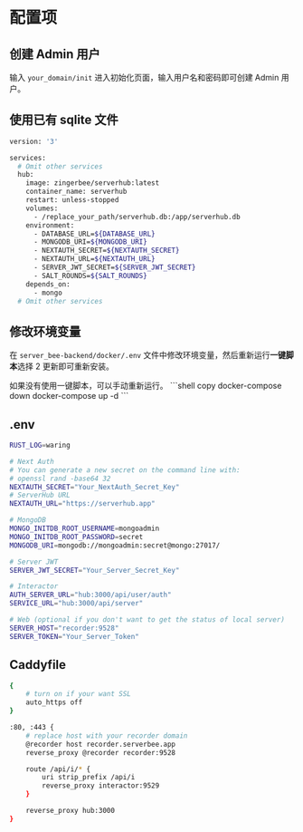 
# 配置项

## 创建 Admin 用户
输入 `your_domain/init` 进入初始化页面，输入用户名和密码即可创建 Admin 用户。

## 使用已有 sqlite 文件
```bash copy {9-10}
version: '3'

services:
  # Omit other services
  hub:
    image: zingerbee/serverhub:latest
    container_name: serverhub
    restart: unless-stopped
    volumes:
      - /replace_your_path/serverhub.db:/app/serverhub.db
    environment:
      - DATABASE_URL=${DATABASE_URL}
      - MONGODB_URI=${MONGODB_URI}
      - NEXTAUTH_SECRET=${NEXTAUTH_SECRET}
      - NEXTAUTH_URL=${NEXTAUTH_URL}
      - SERVER_JWT_SECRET=${SERVER_JWT_SECRET}
      - SALT_ROUNDS=${SALT_ROUNDS}
    depends_on:
      - mongo
  # Omit other services
```

## 修改环境变量
在 `server_bee-backend/docker/.env` 文件中修改环境变量，然后重新运行**一键脚本**选择 2 更新即可重新安装。

<Callout type="info">
    如果没有使用一键脚本，可以手动重新运行。
    ```shell copy
    docker-compose down
    docker-compose up -d
    ```
</Callout>

## .env
```bash
RUST_LOG=waring

# Next Auth
# You can generate a new secret on the command line with:
# openssl rand -base64 32
NEXTAUTH_SECRET="Your_NextAuth_Secret_Key"
# ServerHub URL
NEXTAUTH_URL="https://serverhub.app"

# MongoDB
MONGO_INITDB_ROOT_USERNAME=mongoadmin
MONGO_INITDB_ROOT_PASSWORD=secret
MONGODB_URI=mongodb://mongoadmin:secret@mongo:27017/

# Server JWT
SERVER_JWT_SECRET="Your_Server_Secret_Key"

# Interactor
AUTH_SERVER_URL="hub:3000/api/user/auth"
SERVICE_URL="hub:3000/api/server"

# Web (optional if you don't want to get the status of local server)
SERVER_HOST="recorder:9528"
SERVER_TOKEN="Your_Server_Token"

```

## Caddyfile
```bash
{
    # turn on if your want SSL
    auto_https off
}

:80, :443 {
    # replace host with your recorder domain
    @recorder host recorder.serverbee.app
    reverse_proxy @recorder recorder:9528

    route /api/i/* {
        uri strip_prefix /api/i
        reverse_proxy interactor:9529
    }

    reverse_proxy hub:3000
}

```
